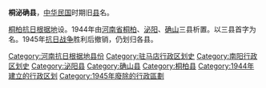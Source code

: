 '''桐泌确县'''，[[中华民国|中华民国]]时期旧[[县|县]]名。

[[桐柏抗日根据地|桐柏抗日根据地]]设。1944年由[[河南省|河南省]][[桐柏县|桐柏]]、[[泌阳县|泌阳]]、[[确山县|确山]]三县析置。以三县首字为名。1945年[[抗日战争|抗日战争]]胜利后撤销，仍划归各县。 

{{中华民国大陆时期行政区划小作品}}
{{DEFAULTSORT:T}}
[[Category:河南抗日根据地县份|Category:河南抗日根据地县份]]
[[Category:驻马店行政区划史|Category:驻马店行政区划史]]
[[Category:南阳行政区划史|Category:南阳行政区划史]]
[[Category:泌阳县|Category:泌阳县]]
[[Category:确山县|Category:确山县]]
[[Category:桐柏县|Category:桐柏县]]
[[Category:1944年建立的行政区划|Category:1944年建立的行政区划]]
[[Category:1945年廢除的行政區劃|Category:1945年廢除的行政區劃]]